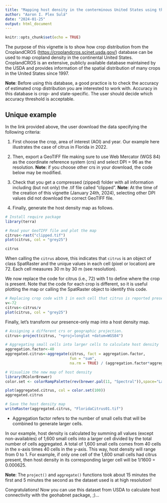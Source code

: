 ---
title: "Mapping host density in the conterminous United States using the CroplandCROS database"
author: "Aaron I. Plex Sulá"
date: "2024-01-25"
output: html_document
---

```{r setup, include=FALSE}
knitr::opts_chunk$set(echo = TRUE)
```

The purpose of this vignette is to show how crop distribution from the CroplandCROS (<https://croplandcros.scinet.usda.gov/>) database can be used to map cropland density in the continental United States. CroplandCROS is an extensive, publicly available database maintained by the USDA and provides information of the spatial distribution of many crops in the United States since 1997.

**Note**: Before using this database, a good practice is to check the accuracy of estimated crop distribution you are interested to work with. Accuracy in this database is crop- and state-specific. The user should decide which accuracy threshold is acceptable.

## Unique example

In the link provided above, the user download the data specifying the following criteria: 

1. First choose the crop, area of interest (AOI) and year. Our example here illustrates the case of citrus in Florida in 2022.

2. Then, export a GeoTIFF file making sure to use Web Mercator (WGS 84) as the coordinate reference system (crs) and select DPI = 96 as the resolution.
   **Note**: if you choose other crs in your download, the code below may be modified.
   
3. Check that you get a compressed (zipped) folder with all information including (but not only) the .tif file called "clipped".
   **Note**: At the time of the creation of this vignette (January 24th, 2024), selecting other DPI values did not download the correct GeoTIFF file. 
   
4. Finally, generate the host density map as follows.

```{r}
# Install require package
library(terra)

# Read your GeoTIFF file and plot the map
citrus<-rast("clipped.tif")
plot(citrus, col = "grey25")

citrus
```

When calling the `citrus` above, this indicates that `citrus` is an object of class SpatRaster and the unique values in each cell (pixel or location) are 72. Each cell measures 30 m by 30 m (see resolution).

We now replace the code for citrus (i.e., 72) with 1 to define where the crop is present. Note that the code for each crop is different, so it is useful plotting the map or calling the SpatRaster object to identify this code.

```{r}
# Replacing crop code with 1 in each cell that citrus is reported present
v<-72
citrus<-citrus/v
plot(citrus, col = "grey25")
```


Finally, let's transform our presence-only map into a host density map.
```{r}
# Assigning a different crs or geographic projection.
citrus<-project(citrus, "+proj=longlat +datum=WGS84")

# Aggregating small cells into larger cells to calculate host density
aggregation.factor<-40
aggregated.citrus<-aggregate(citrus, fact = aggregation.factor, 
                             fun = "sum", 
                             na.rm = TRUE) / (aggregation.factor*aggregation.factor)

# Visualize the new map of host density
library(RColorBrewer)
color.set <- colorRampPalette(rev(brewer.pal(11, "Spectral")),space="Lab")

plot(aggregated.citrus, col = color.set(100))
aggregated.citrus

# Save the host density map
writeRaster(aggregated.citrus, "FloridaCitrus01.tif")
```

 * Aggregation factor refers to the number of small cells that will be combined to generate larger cells.
 
  In our example, host density is calculated by summing all values (except non-availables) of 1,600 small cells into a larger cell divided by the total number of cells aggregated. A total of 1,600 small cells comes from 40 cells in the x-axis times 40 cells in the y-axis. This way, host density will range from 0 to 1. For example, if only one cell of the 1,600 small cells had citrus present, then host density in its corresponding larger cell will be 1/1600 = 0.000625.
  
  **Note**: The `project()` and `aggregate()` functions took about 15 minutes the first and 5 minutes the second as the dataset used is at high resolution!
  
  Congratulations! Now you can use this dataset from USDA to calculate host connectivity with the geohabnet package, ;)...